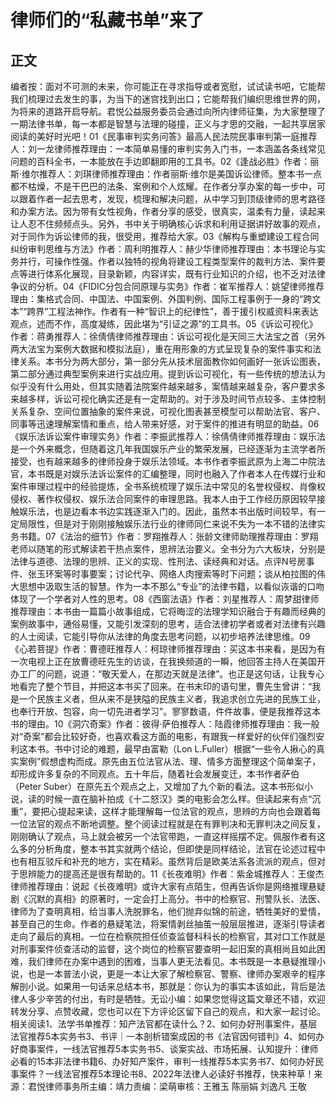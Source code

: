 # 律师们的“私藏书单”来了
## 正文
编者按：面对不可测的未来，你可能正在寻求指导或者宽慰，试试读书吧，它能帮我们梳理过去发生的事，为当下的迷宫找到出口；它能帮我们编织思维世界的网，为将来的道路开启导航。君悦公益服务委员会通过向所内律师征集，为大家整理了一期法律书单，每一本都是智慧与法理的碰撞，正义与才思的交融，一起共享居家阅读的美好时光吧！01《民事审判实务问答》最高人民法院民事审判第一庭推荐人：刘一龙律师推荐理由：一本简单易懂的审判实务入门书，一本涵盖各条线常见问题的百科全书，一本能放在手边即翻即用的工具书。02《逢战必胜》作者：丽斯·维尔推荐人：刘琪律师推荐理由：作者丽斯·维尔是美国诉讼律师。整本书一点都不枯燥，不是干巴巴的法条、案例和个人炫耀。在作者分享办案的每一步中，可以跟着作者一起去思考，发现，梳理和解决问题，从中学习到顶级律师的思考路径和办案方法。因为带有女性视角，作者分享的感受，很真实，温柔有力量，读起来让人忍不住频频点头。另外，书中关于明确核心诉求和利用证据讲好故事的观点，对于同作为诉讼律师的我，很受用，推荐给大家。03《解构与重塑建设工程合同纠纷审判思维与方法》作者：周利明推荐人：赫少华律师推荐理由：本书理论与实务并行，可操作性强。作者以独特的视角将建设工程类型案件的裁判方法、案件要点等进行体系化展现，目录新颖，内容详实，既有行业知识的介绍，也不乏对法律争议的分析。04《FIDIC分包合同原理与实务》作者：崔军推荐人：姚望律师推荐理由：集格式合同、中国法、中国案例、外国判例、国际工程事例于一身的“跨文本”“跨界”工程法神作。作者有一种“智识上的纪律性”，善于援引权威资料来表达观点，述而不作，高度凝练，因此堪为“引证之源”的工具书。05《诉讼可视化》作者：蒋勇推荐人：徐倩倩律师推荐理由：诉讼可视化是天同三大法宝之首（另外两大法宝为案例大数据和模拟法庭），重在用形象的方式呈现复杂的案件事实和法律关系。本书分为两大部分，第一部分先从技术层面教你如何画好一张诉讼图表，第二部分通过典型案例来进行实战应用。提到诉讼可视化，有一些传统的想法认为似乎没有什么用处，但其实随着法院案件越来越多，案情越来越复杂，客户要求多来越多样，诉讼可视化确实还是有一定帮助的。对于涉及时间节点较多、主体控制关系复杂、空间位置抽象的案件来说，可视化图表甚至模型可以帮助法官、客户、同事等迅速理解案情和重点，给人带来好感，对于案件的推进有明显的助益。06《娱乐法诉讼案件审理实务》作者：李振武推荐人：徐倩倩律师推荐理由：娱乐法是一个外来概念，但随着这几年我国娱乐产业的繁荣发展，已经逐渐为主流学者所接受，也有越来越多的律师投身于娱乐法领域。本书作者李振武原为上海二中院法官，本书既是对娱乐法诉讼案件的汇编整理，同时也融入了作者本人在传媒行业和案件审理过程中的经验提炼，全书系统梳理了娱乐法中常见的名誉权侵权、肖像权侵权、著作权侵权、娱乐法合同案件的审理思路。我本人由于工作经历原因较早接触娱乐法，也是边看本书边实践逐渐入门的。因此，虽然本书出版时间较早，有一定局限性，但是对于刚刚接触娱乐法行业的律师同仁来说不失为一本不错的法律实务书籍。07《法治的细节》作者：罗翔推荐人：张龄文律师助理推荐理由：罗翔老师以随笔的形式解读若干热点案件，思辨法治要义。全书分为六大板块，分别是法律与道德、法理的思辨、正义的实现、性刑法、读经典和对话。点评N号房事件、张玉环案等时事要案；讨论代孕、网络人肉搜索等时下问题；谈从柏拉图的伟大思想中汲取生活的智慧。作为一本不那么“专业”的法律书籍，以看似诙谐的口吻体现了一个学者对人性的思考。08《西窗法语》作者：刘星推荐人：周梦甜律师推荐理由：本书由一篇篇小故事组成，它将晦涩的法理学知识融合于有趣而经典的案例故事中，通俗易懂，又能引发深刻的思考，适合法律初学者或者对法律有兴趣的人士阅读，它能引导你从法律的角度去思考问题，以初步培养法律思维。09《心若菩提》作者：曹德旺推荐人：柯琼律师推荐理由：买这本书来看，是因为有一次电视上正在放曹德旺先生的访谈，在我换频道的一瞬，他回答主持人在美国开办工厂的问题，说道：“敬天爱人，在那边天就是法律”。也正是这句话，让我专心地看完了整个节目，并把这本书买了回来。在书末印的语句里，曹先生曾讲：“我是一个民族主义者，但从来不是狭隘的民族主义者，我追求创立先进的民族工业，也奉行开放、包容，向一切先进者学习”。寥寥数语，件件故事，便是我推荐这本书的理由。10《洞穴奇案》作者：彼得·萨伯推荐人：陆霞律师推荐理由：我一般对“奇案”都会比较好奇，也喜欢看这方面的电影，有跟我一样爱好的伙伴们强烈安利这本书。书中讨论的难题，最早由富勒（Lon L.Fuller）根据“一些令人揪心的真实案例”假想虚构而成。原先由五位法官从法、理、情多方面整理这个简单案子，却形成许多复杂的不同观点。五十年后，随着社会发展变迁，本书作者萨伯（Peter Suber）在原先五个观点之上，又增加了九个新的看法。这本书形似小说，读的时候一直在脑补拍成《十二怒汉》类的电影会怎么样。但读起来有点“沉重”，要把心提起来读，这样才能理解每一位法官的观点，思辨的方向也会跟着每一位法官的观点不断地调整。整个阅读过程就是在有罪判决和无罪判决之间反复，刚刚确认了观点，马上就会被另一个法官带跑，一直这样摇摆不定。佩服作者有这么多的分析角度，整本书其实就两个结论，但即使是同样结论，法官在论述过程中也有相互驳斥和补充的地方，实在精彩。虽然背后是欧美法系各流派的观点，但对于思辨能力的提高还是很有帮助的。11《长夜难明》作者：紫金城推荐人：王俊杰律师推荐理由：说起《长夜难明》或许大家有点陌生，但再告诉你是网络推理悬疑剧《沉默的真相》的原著时，一定会打上高分。书中的检察官、刑警队长、法医、律师为了查明真相，给当事人洗脱罪名，他们抛弃似锦的前途，牺牲美好的爱情，甚至自己的生命。作者的悬疑笔法，将案情剥丝抽茧一般层层推进，逐渐引导读者走向了最后的真相。一位在检察院担任侦查监督科科长的检察官，其对口工作就是对刑事案件侦查活动的监督，这个岗位的检察官要查明一起旧案的真相尚且如此困难，我们律师在办案中遇到的困难，当事人更无法看见。本书既是一本悬疑推理小说，也是一本普法小说，更是一本让大家了解检察官、警察、律师办案艰辛的程序解剖小说。如果用一句话来总结本书，那就是：你认为的事实本该如此，背后是法律人多少辛苦的付出，有时是牺牲。无讼小编：如果您觉得这篇文章还不错，欢迎转发分享、点赞收藏，您也可以在下方评论区留下自己的观点，和大家一起讨论。相关阅读1、法学书单推荐：知产法官都在读什么？2、如何办好刑事案件，基层法官推荐5本实务书3、书评｜一本剖析错案成因的书《法官因何错判》4、如何办好商事案件，一线法官推荐5本实务书5、谈案实战、市场拓展、认知提升：律师必看的15本非法律书籍6、办好知产案件，审判一线推荐5本实务书7、如何办好民事案件？一线法官推荐5本理论书8、2022年法律人必读好书推荐，快来种草！来源：君悦律师事务所主编：靖力责编：梁萌审核：王雅玉 陈丽娟 刘逸凡 王敬